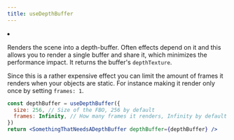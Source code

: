 ```yaml
---
title: useDepthBuffer
---
```


<Grid cols={4}>
  <li>
    <Codesandbox id="tx1pq" />
  </li>
</Grid>

Renders the scene into a depth-buffer. Often effects depend on it and this allows you to render a single buffer and share it, which minimizes the performance impact. It returns the buffer's `depthTexture`.

Since this is a rather expensive effect you can limit the amount of frames it renders when your objects are static. For instance making it render only once by setting `frames: 1`.

```jsx
const depthBuffer = useDepthBuffer({
  size: 256, // Size of the FBO, 256 by default
  frames: Infinity, // How many frames it renders, Infinity by default
})
return <SomethingThatNeedsADepthBuffer depthBuffer={depthBuffer} />
```
